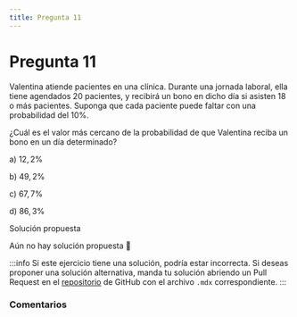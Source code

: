 ```yaml
---
title: Pregunta 11
---
```



# Pregunta 11

Valentina atiende pacientes en una clínica. Durante una jornada laboral, ella tiene agendados 20 pacientes, y recibirá un bono en dicho día si asisten 18 o más pacientes.
Suponga que cada paciente puede faltar con una probabilidad del $10 \%$.

¿Cuál es el valor más cercano de la probabilidad de que Valentina reciba un bono en un día determinado?

a) $12,2 \%$

b) $49,2 \%$

c) $67,7 \%$

d) $86,3 \%$

<MDXDetails>
<summary>Solución propuesta</summary>

Aún no hay solución propuesta 🥲

:::info 
Si este ejercicio tiene una solución, podría estar incorrecta. Si deseas proponer una solución alternativa, manda tu solución abriendo
un Pull Request en el [repositorio](https://github.com/crow-rojas/apuntes-fundamentals/pulls) de GitHub con el archivo
`.mdx` correspondiente. 
:::

</MDXDetails>

### Comentarios

<Disqus
  url="https://crow-rojas.github.io/apuntes-fundamentals/docs/mathematics/probability-and-statistics/exercises/2024-2/p11"
  identifier="docs/mathematics/probability-and-statistics/exercises/2024-2/p11"
  title="2024-2 Probabilidades y Estadística - Pregunta 11"
/>

